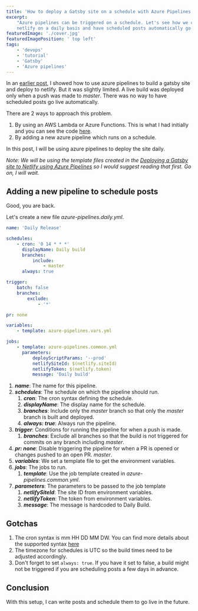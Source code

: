 ```yaml
---
title: 'How to deploy a Gatsby site on a schedule with Azure Pipelines'
excerpt:
    "Azure pipelines can be triggered on a schedule. Let's see how we can use this feature to deploy our gatsby site to
    netlify on a daily basis and have scheduled posts automatically go live."
featuredImage: './cover.jpg'
featuredImagePosition: ' top left'
tags:
    - 'devops'
    - 'tutorial'
    - 'Gatsby'
    - 'Azure pipelines'
---
```


In an [earlier post](../deploying-a-gatsby-site-to-netlify-using-azure-pipelines), I showed how to use azure pipelines
to build a gatsby site and deploy to netlify. But it was slightly limited. A live build was deployed only when a push
was made to _master_. There was no way to have scheduled posts go live automatically.

There are 2 ways to approach this problem.

1. By using an AWS Lambda or Azure Functions. This is what I had initially and you can see the code
   [here](https://github.com/AnkurSheel/BlogFunctions).
1. By adding a new azure pipeline which runs on a schedule.

In this post, I will be using azure pipelines to deploy the site daily.

_Note: We will be using the template files created in the
[Deploying a Gatsby site to Netlify using Azure Pipelines](../deploying-a-gatsby-site-to-netlify-using-azure-pipelines)
so I would suggest reading that first. Go on, I will wait._

## Adding a new pipeline to schedule posts

Good, you are back.

Let's create a new file _azure-pipelines.daily.yml_.

```yaml
name: 'Daily Release'

schedules:
    - cron: '0 14 * * *'
      displayName: Daily build
      branches:
          include:
              - master
      always: true

trigger:
    batch: false
    branches:
        exclude:
            - '*'

pr: none

variables:
    - template: azure-pipelines.vars.yml

jobs:
    - template: azure-pipelines.common.yml
      parameters:
          deployScriptParams: '--prod'
          netlifySiteId: $(netlify.siteId)
          netlifyToken: $(netlify.token)
          message: 'Daily build'
```

1. **_name_**: The name for this pipeline.
1. **_schedules_**: The schedule on which the pipeline should run.
    1. **_cron_**: The cron syntax defining the schedule.
    1. **_displayName_**: The display name for the schedule.
    1. **_branches_**: Include only the _master_ branch so that only the _master_ branch is built and deployed.
    1. **_always: true_**: Always run the pipeline.
1. **_trigger_**: Conditions for running the pipeline for when a push is made.
    1. **_branches_**: Exclude all branches so that the build is not triggered for commits on any branch including
       _master_.
1. **_pr: none_**: Disable triggering the pipeline for when a PR is opened or changes pushed to an open PR. _master_.
1. **_variables_**: We set a template file to get the environment variables.
1. **_jobs_**: The jobs to run.
    1. **_template_**: Use the job template created in _azure-pipelines.common.yml_.
1. **_parameters_**: The parameters to be passed to the job template
    1. **_netlifySiteId_**: The site ID from environment variables.
    1. **_netlifyToken_**: The token from environment variables.
    1. **_message_**: The message is hardcoded to Daily Build.

## Gotchas

1. The cron syntax is mm HH DD MM DW. You can find more details about the supported syntax
   [here](https://docs.microsoft.com/en-us/azure/devops/pipelines/build/triggers?view=azure-devops&tabs=yaml#supported-cron-syntax)
1. The timezone for schedules is UTC so the build times need to be adjusted accordingly.
1. Don't forget to set `always: true`. If you have it set to false, a build might not be triggered if you are scheduling
   posts a few days in advance.

## Conclusion

With this setup, I can write posts and schedule them to go live in the future.
